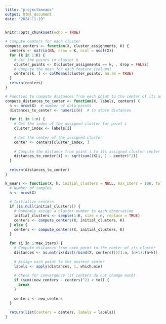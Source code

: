 ```yaml
---
title: "projectkmeans"
output: html_document
date: "2024-11-19"
---
```


```r
knitr::opts_chunk$set(echo = TRUE)
```

```r
# Compute centers for each cluster
compute_centers <- function(X, cluster_assignments, K) {
  centers <- matrix(NA, nrow = K, ncol = ncol(X))
  for (k in 1:K) {
    # Get the points in cluster k
    cluster_points <- X[cluster_assignments == k, , drop = FALSE]
    # Compute the mean for each feature (column)
    centers[k, ] <- colMeans(cluster_points, na.rm = TRUE)
  }
  return(centers)
}
```

```r
# Function to compute distances from each point to the center of its assigned cluster
compute_distances_to_center <- function(X, labels, centers) {
  n <- nrow(X)  # number of data points
  distances_to_center <- numeric(n)  # to store distances

  for (i in 1:n) {
    # Get the index of the assigned cluster for point i
    cluster_index <- labels[i]
    
    # Get the center of the assigned cluster
    center <- centers[cluster_index, ]
    
    # Compute the distance from point i to its assigned cluster center
    distances_to_center[i] <- sqrt(sum((X[i, ] - center)^2))
  }
  
  return(distances_to_center)
}

```



```r
k_means <- function(X, k, initial_clusters = NULL, max_iters = 100, tol = 1e-4) {
  # Number of samples
  n <- nrow(X)
  
  # Initialize centers
  if (is.null(initial_clusters)) {
    # Randomly assign a cluster number to each observation
    initial_clusters <- sample(1:K, size = n, replace = TRUE)
    centers <- compute_centers(X, initial_clusters, K)
  } else {
    centers <- compute_centers(X, initial_clusters, K)
  }
  
  for (i in 1:max_iters) {
    # Compute distances from each point to the center of its cluster
    distances <- as.matrix(dist(rbind(X, centers)))[1:n, (n+1):(n+k)]
    
    # Assign each point to the nearest center
    labels <- apply(distances, 1, which.min)
    
    # Check for convergence (if centers do not change much)
    if (sum((new_centers - centers)^2) < tol) {
      break
    }
    
    centers <- new_centers
  }
  
  return(list(centers = centers, labels = labels))
}
```

